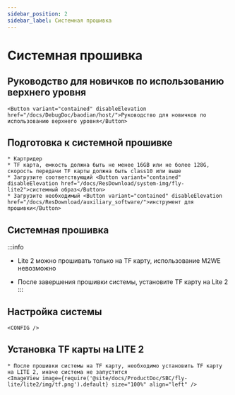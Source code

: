 ```yaml
---
sidebar_position: 2
sidebar_label: Системная прошивка
---
```





# Системная прошивка

## Руководство для новичков по использованию верхнего уровня

    <Button variant="contained" disableElevation href="/docs/DebugDoc/baodian/host/">Руководство для новичков по использованию верхнего уровня</Button>

## Подготовка к системной прошивке

    * Картридер
    * TF карта, емкость должна быть не менее 16GB или не более 128G, скорость передачи TF карты должна быть class10 или выше
    * Загрузите соответствующий <Button variant="contained" disableElevation href="/docs/ResDownload/system-img/fly-lite2">системный образ</Button>
    * Загрузите необходимый <Button variant="contained" disableElevation href="/docs/ResDownload/auxiliary_software/">инструмент для прошивки</Button>

## Системная прошивка

:::info
* Lite 2 можно прошивать только на TF карту, использование M2WE невозможно
* После завершения прошивки системы, установите TF карту на Lite 2
:::

    <TF />

            

## Настройка системы

    <CONFIG />


## Установка TF карты на LITE 2

    * После прошивки системы на TF карту, необходимо установить TF карту на LITE 2, иначе система не запустится
    <ImageView image={require('@site/docs/ProductDoc/SBC/fly-lite/lite2/img/tf.png').default} size="100%" align="left" />  

